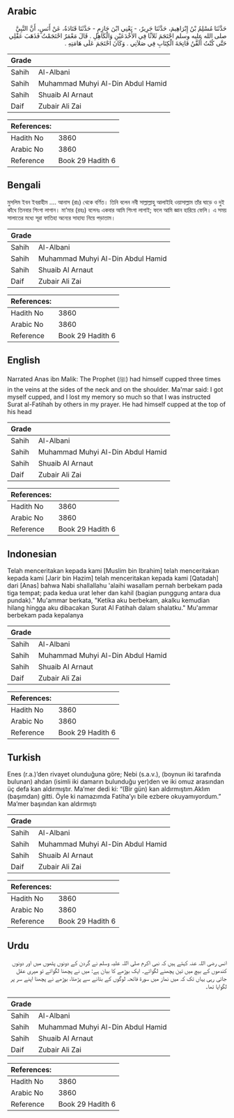 ## Arabic


<div dir="rtl" lang="ar" style={{fontSize:'larger',backgroundColor:'#f8f9fa',padding:20}}>
حَدَّثَنَا مُسْلِمُ بْنُ إِبْرَاهِيمَ، حَدَّثَنَا جَرِيرٌ، - يَعْنِي ابْنَ حَازِمٍ - حَدَّثَنَا قَتَادَةُ، عَنْ أَنَسٍ، أَنَّ النَّبِيَّ صلى الله عليه وسلم احْتَجَمَ ثَلاَثًا فِي الأَخْدَعَيْنِ وَالْكَاهِلِ ‏.‏ قَالَ مَعْمَرٌ احْتَجَمْتُ فَذَهَبَ عَقْلِي حَتَّى كُنْتُ أُلَقَّنُ فَاتِحَةَ الْكِتَابِ فِي صَلاَتِي ‏.‏ وَكَانَ احْتَجَمَ عَلَى هَامَتِهِ ‏.‏
</div>
<div style={{backgroundColor:'#f8f9fa',padding:20, marginBottom: 10}}><table> <thead> <tr> <th>Grade</th> <th></th> </tr> </thead> <tbody> <tr><td>Sahih</td><td>Al-Albani</td></tr><tr><td>Sahih</td><td>Muhammad Muhyi Al-Din Abdul Hamid</td></tr><tr><td>Sahih</td><td>Shuaib Al Arnaut</td></tr><tr><td>Daif</td><td>Zubair Ali Zai</td></tr></tbody></table><table> <thead> <tr> <th>References:</th> <th></th> </tr> </thead> <tbody><tr><td>Hadith No</td><td>3860</td></tr><tr><td>Arabic No</td><td>3860</td></tr><tr><td>Reference</td><td>Book 29 Hadith 6</td></tr></tbody></table></div>

## Bengali


<div dir="ltr" lang="bn" style={{fontSize:'larger',backgroundColor:'#f8f9fa',padding:20}}>
মুসলিম ইবন ইবরাহীম .... আনাস (রাঃ) থেকে বর্ণিত। তিনি বলেন নবী সাল্লাল্লাহু আলাইহি ওয়াসাল্লাম তাঁর ঘাড়ে ও দুই কাঁধে তিনবার শিংগা লাগান। মা’মার (রহঃ) বলেনঃ একবার আমি শিংগা লাগাই; ফলে আমি জ্ঞান হারিয়ে ফেলি। এ সময় সালাতের মধ্যে সূরা ফাতিহা অন্যের সাহায্য নিয়ে পড়াতাম।
</div>
<div style={{backgroundColor:'#f8f9fa',padding:20, marginBottom: 10}}><table> <thead> <tr> <th>Grade</th> <th></th> </tr> </thead> <tbody> <tr><td>Sahih</td><td>Al-Albani</td></tr><tr><td>Sahih</td><td>Muhammad Muhyi Al-Din Abdul Hamid</td></tr><tr><td>Sahih</td><td>Shuaib Al Arnaut</td></tr><tr><td>Daif</td><td>Zubair Ali Zai</td></tr></tbody></table><table> <thead> <tr> <th>References:</th> <th></th> </tr> </thead> <tbody><tr><td>Hadith No</td><td>3860</td></tr><tr><td>Arabic No</td><td>3860</td></tr><tr><td>Reference</td><td>Book 29 Hadith 6</td></tr></tbody></table></div>

## English


<div dir="ltr" lang="en" style={{fontSize:'larger',backgroundColor:'#f8f9fa',padding:20}}>
Narrated Anas ibn Malik: The Prophet (ﷺ) had himself cupped three times in the veins at the sides of the neck and on the shoulder. Ma'mar said: I got myself cupped, and I lost my memory so much so that I was instructed Surat al-Fatihah by others in my prayer. He had himself cupped at the top of his head
</div>
<div style={{backgroundColor:'#f8f9fa',padding:20, marginBottom: 10}}><table> <thead> <tr> <th>Grade</th> <th></th> </tr> </thead> <tbody> <tr><td>Sahih</td><td>Al-Albani</td></tr><tr><td>Sahih</td><td>Muhammad Muhyi Al-Din Abdul Hamid</td></tr><tr><td>Sahih</td><td>Shuaib Al Arnaut</td></tr><tr><td>Daif</td><td>Zubair Ali Zai</td></tr></tbody></table><table> <thead> <tr> <th>References:</th> <th></th> </tr> </thead> <tbody><tr><td>Hadith No</td><td>3860</td></tr><tr><td>Arabic No</td><td>3860</td></tr><tr><td>Reference</td><td>Book 29 Hadith 6</td></tr></tbody></table></div>

## Indonesian


<div dir="ltr" lang="id" style={{fontSize:'larger',backgroundColor:'#f8f9fa',padding:20}}>
Telah menceritakan kepada kami [Muslim bin Ibrahim] telah menceritakan kepada kami [Jarir bin Hazim] telah menceritakan kepada kami [Qatadah] dari [Anas] bahwa Nabi shallallahu 'alaihi wasallam pernah berbekam pada tiga tempat; pada kedua urat leher dan kahil (bagian punggung antara dua pundak)." Mu'ammar berkata, "Ketika aku berbekam, akalku kemudian hilang hingga aku dibacakan Surat Al Fatihah dalam shalatku." Mu'ammar berbekam pada kepalanya
</div>
<div style={{backgroundColor:'#f8f9fa',padding:20, marginBottom: 10}}><table> <thead> <tr> <th>Grade</th> <th></th> </tr> </thead> <tbody> <tr><td>Sahih</td><td>Al-Albani</td></tr><tr><td>Sahih</td><td>Muhammad Muhyi Al-Din Abdul Hamid</td></tr><tr><td>Sahih</td><td>Shuaib Al Arnaut</td></tr><tr><td>Daif</td><td>Zubair Ali Zai</td></tr></tbody></table><table> <thead> <tr> <th>References:</th> <th></th> </tr> </thead> <tbody><tr><td>Hadith No</td><td>3860</td></tr><tr><td>Arabic No</td><td>3860</td></tr><tr><td>Reference</td><td>Book 29 Hadith 6</td></tr></tbody></table></div>

## Turkish


<div dir="ltr" lang="tr" style={{fontSize:'larger',backgroundColor:'#f8f9fa',padding:20}}>
Enes (r.a.)’den rivayet olunduğuna göre; Nebi (s.a.v.), (boynun iki tarafında bulunan) ahdan (isimli iki damarın bulunduğu yer)den ve iki omuz arasından üç defa kan aldırmıştır. Ma’mer dedi ki: “(Bir gün) kan aldırmıştım.Aklım (başımdan) gitti. Öyle ki namazımda Fatiha’yı bile ezbere okuyamıyordum.” Ma’mer başından kan aldırmıştı
</div>
<div style={{backgroundColor:'#f8f9fa',padding:20, marginBottom: 10}}><table> <thead> <tr> <th>Grade</th> <th></th> </tr> </thead> <tbody> <tr><td>Sahih</td><td>Al-Albani</td></tr><tr><td>Sahih</td><td>Muhammad Muhyi Al-Din Abdul Hamid</td></tr><tr><td>Sahih</td><td>Shuaib Al Arnaut</td></tr><tr><td>Daif</td><td>Zubair Ali Zai</td></tr></tbody></table><table> <thead> <tr> <th>References:</th> <th></th> </tr> </thead> <tbody><tr><td>Hadith No</td><td>3860</td></tr><tr><td>Arabic No</td><td>3860</td></tr><tr><td>Reference</td><td>Book 29 Hadith 6</td></tr></tbody></table></div>

## Urdu


<div dir="rtl" lang="ur" style={{fontSize:'larger',backgroundColor:'#f8f9fa',padding:20}}>
انس رضی اللہ عنہ کہتے ہیں کہ نبی اکرم صلی اللہ علیہ وسلم نے گردن کے دونوں پٹھوں میں اور دونوں کندھوں کے بیچ میں تین پچھنے لگوائے۔ ایک بوڑھے کا بیان ہے: میں نے پچھنا لگوائے تو میری عقل جاتی رہی یہاں تک کہ میں نماز میں سورۃ فاتحہ لوگوں کے بتانے سے پڑھتا، بوڑھے نے پچھنا اپنے سر پر لگوایا تھا۔
</div>
<div style={{backgroundColor:'#f8f9fa',padding:20, marginBottom: 10}}><table> <thead> <tr> <th>Grade</th> <th></th> </tr> </thead> <tbody> <tr><td>Sahih</td><td>Al-Albani</td></tr><tr><td>Sahih</td><td>Muhammad Muhyi Al-Din Abdul Hamid</td></tr><tr><td>Sahih</td><td>Shuaib Al Arnaut</td></tr><tr><td>Daif</td><td>Zubair Ali Zai</td></tr></tbody></table><table> <thead> <tr> <th>References:</th> <th></th> </tr> </thead> <tbody><tr><td>Hadith No</td><td>3860</td></tr><tr><td>Arabic No</td><td>3860</td></tr><tr><td>Reference</td><td>Book 29 Hadith 6</td></tr></tbody></table></div>